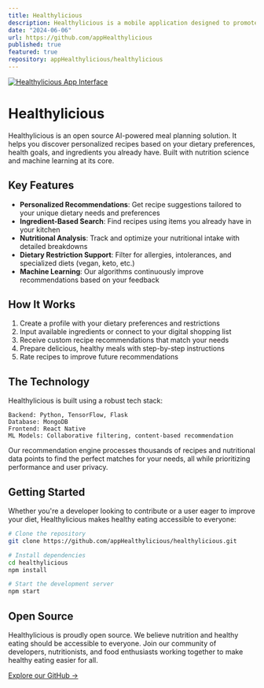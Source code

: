 ```yaml
---
title: Healthylicious
description: Healthylicious is a mobile application designed to promote healthier eating habits by providing personalized meal recommendations based on users' dietary preferences and available ingredients. The app leverages advanced machine learning algorithms to analyze user input and suggest nutritious recipes that can be easily prepared at home, making it easier for individuals to make informed dietary choices and embrace a balanced diet.
date: "2024-06-06"
url: https://github.com/appHealthylicious
published: true
featured: true
repository: appHealthylicious/healthylicious
---
```


[![Healthylicious App Interface](https://github.com/R4ffaell/Healthylicious-Machine-Learning/raw/main/images/Screenshot%202024-06-21%20185213.png)](https://github.com/appHealthylicious)

# Healthylicious

Healthylicious is an open source AI-powered meal planning solution. It helps you discover personalized recipes based on your dietary preferences, health goals, and ingredients you already have. Built with nutrition science and machine learning at its core.

## Key Features

- **Personalized Recommendations**: Get recipe suggestions tailored to your unique dietary needs and preferences
- **Ingredient-Based Search**: Find recipes using items you already have in your kitchen
- **Nutritional Analysis**: Track and optimize your nutritional intake with detailed breakdowns
- **Dietary Restriction Support**: Filter for allergies, intolerances, and specialized diets (vegan, keto, etc.)
- **Machine Learning**: Our algorithms continuously improve recommendations based on your feedback

## How It Works

1. Create a profile with your dietary preferences and restrictions
2. Input available ingredients or connect to your digital shopping list
3. Receive custom recipe recommendations that match your needs
4. Prepare delicious, healthy meals with step-by-step instructions
5. Rate recipes to improve future recommendations

## The Technology

Healthylicious is built using a robust tech stack:

```
Backend: Python, TensorFlow, Flask
Database: MongoDB
Frontend: React Native
ML Models: Collaborative filtering, content-based recommendation
```

Our recommendation engine processes thousands of recipes and nutritional data points to find the perfect matches for your needs, all while prioritizing performance and user privacy.

## Getting Started

Whether you're a developer looking to contribute or a user eager to improve your diet, Healthylicious makes healthy eating accessible to everyone:

```bash
# Clone the repository
git clone https://github.com/appHealthylicious/healthylicious.git

# Install dependencies
cd healthylicious
npm install

# Start the development server
npm start
```

## Open Source

Healthylicious is proudly open source. We believe nutrition and healthy eating should be accessible to everyone. Join our community of developers, nutritionists, and food enthusiasts working together to make healthy eating easier for all.

[Explore our GitHub →](https://github.com/appHealthylicious)
